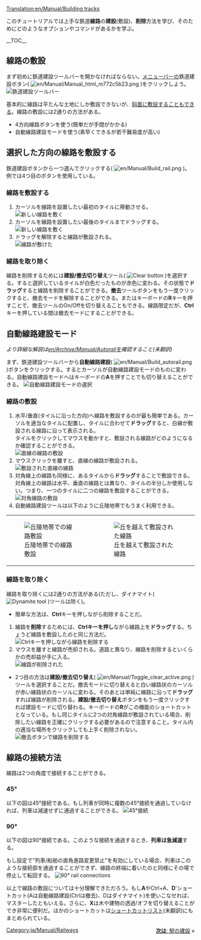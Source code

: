 [[Translation:en/Manual/Building tracks]]
{{ja/Manual/Tutorial/Navigation}}

{{en/Translation|origin= en/Manual/Building tracks
|from  = en
|to    = ja
|Percentage = 95
}}

<!-- for search bot mainly -->
このチュートリアルでは上手な鉄道'''線路'''の'''建設'''(敷設)、'''削除'''方法を学び、そのためにどのようなオプションやコマンドがあるかを学ぶ。

__TOC__
==線路の敷設==
まず初めに鉄道建設ツールバーを開かなければならない。[[en/Manual/Game interface#the-menu-bar|メニューバー]]の鉄道建設ボタン( [[File:en/Manual/Manual html m772c5b23.png]] )をクリックしよう。
[[File:en/Manual/Railroad Construction.png|none|frame|鉄道建設ツールバー]]

基本的に線路は平たんな土地にしか敷設できないが、[[en/Archive/Manual/Settings/Build on slopes|斜面に敷設する]]こともできる。線路の敷設には2通りの方法がある。

*4方向線路ボタンを使う(簡単だが手間がかかる)
*自動線路建設モードを使う(素早くできるが若干難易度が高い)

== 選択した方向の線路を敷設する ==

鉄道建設ボタンから一つ選んでクリックする( [[File:en/Manual/Build rail.png]] )。例では4つ目のボタンを使用している。

=== 線路を敷設する ===
#カーソルを線路を設置したい最初のタイルに移動させる。<br/>[[File:en/Manual/Laying track 1.png|none|frame|新しい線路を敷く]]
#カーソルを線路を設置したい最後のタイルまでドラッグする。<br/>[[File:en/Manual/Laying track 2.png|none|frame|新しい線路を敷く]]
#ドラッグを解除すると線路が敷設される。<br/>[[File:en/Manual/Laying track 3.png|none|frame|線路が敷けた]]

=== 線路を取り除く=== 
線路を削除するためには'''建設/撤去切り替え'''ツール( [[File:en/Manual/Toggle clear active.png|Clear button]] )を選択する。すると選択しているタイルが白色だったものが赤色に変わる。その状態で'''ドラッグ'''すると線路を削除することができる。'''撤去'''ツールボタンをもう一度クリックすると、撤去モードを解除することができる。またはキーボードの'''R'''キーを押すことで、撤去ツールのOn/Offを切り替えることもできる。線路限定だが、'''Ctrl'''キーを押している間は撤去モードにすることができる。

== 自動線路建設モード ==
''より詳細な解説は[[en/Archive/Manual/Autorail]]を確認すること(未翻訳)''

まず、鉄道建設ツールバーから'''自動線路建設'''( [[File:en/Manual/Build autorail.png]] )ボタンをクリックする。するとカーソルが自動線路建設モードのものに変わる。自動線路建設モードへはキーボードの'''A'''を押すことでも切り替えることができる。
[[File:en/Manual/AutorailTut1.png|none|frame|自動線路建設モードの選択]]

=== 線路の敷設 ===
#水平/垂直(タイルに沿った方向)へ線路を敷設するのが最も簡単である。カーソルを適当なタイルに配置し、タイルに合わせて'''ドラッグ'''すると、白線が敷設される線路に沿って表示される。<br/>タイルをクリックしてマウスを動かすと、敷設される線路がどのようになるか確認することができる。<br/>[[File:en/Manual/AutorailTut2.png|none|frame|直線の線路の敷設]]
#マウスクリックを離すと、直線の線路が敷設される。<br/>[[File:en/Manual/AutorailTut3.png|none|frame|敷設された直線の線路]]
#対角線上の線路も同様に、あるタイルから'''ドラッグ'''することで敷設できる。対角線上の線路は水平、垂直の線路とは異なり、タイルの半分しか使用しない。つまり、一つのタイルに二つの線路を敷設することができる。<br/>[[File:en/Manual/AutorailTut4.png|none|frame|対角線路の敷設]]
#自動線路建設ツールは以下のように丘陵地帯でもうまく利用できる。
{|
| [[File:en/Manual/AutorailTut5.png|none|frame|丘陵地帯での線路敷設]]
| [[File:en/Manual/AutorailTut6.png|none|frame|丘を越えて敷設された線路]]
|}

=== 線路を取り除く ===
線路を取り除くには2通りの方法がある(ただし、ダイナマイト( [[File:en/Manual/Clear title.png|Dynamite tool]] )ツールは除く)。

*簡単な方法は、'''Ctrl'''キーを押しながら削除することだ。

#線路を'''削除'''するためには、'''Ctrlキーを押し'''ながら線路上を'''ドラッグ'''する。ちょうど線路を敷設したのと同じ方法だ。<br/>[[File:en/Manual/AutorailTut7.png|none|frame|Ctrlキーを押しながら線路を削除する]]
#マウスを離すと線路が売却される。道路と異なり、線路を削除するといくらかの売却益が手に入る。<br/>[[File:en/Manual/AutorailTut8.png|none|frame|線路が削除された]]

*2つ目の方法は'''建設/撤去切り替え'''( [[File:en/Manual/Toggle clear active.png]] )ツールを選択することだ。撤去モードに切り替えると白い線路状のカーソルが赤い線路状のカーソルに変わる。そのあとは単純に線路に沿って'''ドラッグ'''すれば線路が削除される。'''建設/撤去切り替え'''ボタンをもう一度クリックすれば建設モードに切り替わる。キーボードの'''R'''がこの機能のショートカットとなっている。もし同じタイルに2つの対角線路が敷設されている場合、削除したい線路を正確にクリックする必要があるので注意すること。タイル内の適当な場所をクリックしても上手く削除されない。[[File:en/Manual/AutorailTut11.png|none|frame|撤去ボタンで線路を削除する]]

== 線路の接続方法 ==
線路は2つの角度で接続することができる。

===45&#176;=== 
以下の図は45&#176;接続である。もし列車が同時に複数の45&#176;接続を通過していなければ、列車は減速せずに通過することができる。
[[File:en/Manual/AutorailTut9.png|frame|none|45&#176;接続]]

===90&#176;===
以下の図は90&#176;接続である。このような接続を通過するとき、'''列車は急減速'''する。

もし設定で"列車/船舶の直角進路変更禁止"を有効にしている場合、列車はこのような接続部を通過することができず、線路の終端に着いたのと同様にその場で停止して転回する。
[[File:en/Manual/AutorailTut10.png|frame|none|90&#176; rail connections]]

以上で線路の敷設については十分理解できただろう。もし'''A'''やCtrl+A、'''D''''ショートカット(Aは自動線路建設(Ctrlは撤去)、Dはダイナマイト)を使いこなせれば、マスターしたともいえる。さらに、'''X'''は木や建物の透過/オフを切り替えることができ非常に便利だ。ほかのショートカットは[[en/Manual/Hotkeys|ショートカットリスト]](未翻訳)にもまとめられている。


<span style="float: right">[[ja/Manual/Building railway stations|'''次は''': 駅の建設]] &raquo;</span>

[[Category:ja/Manual/Railways]]